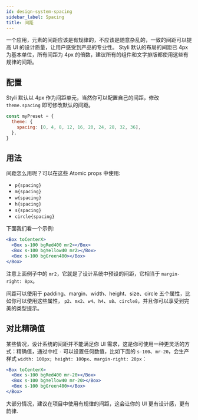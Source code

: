 ```yaml
---
id: design-system-spacing
sidebar_label: Spacing
title: 间距
---
```


一个应用，元素的间距应该是有规律的，不应该是随意杂乱的，一致的间距可以提高 UI 的设计质量，让用户感受到产品的专业性。
Styli 默认的布局的间距已 4px 为基本单位，所有间距为 4px 的倍数，建议所有的组件和文字排版都使用这些有规律的间距。

## 配置

Styli 默认以 4px 作为间距单元，当然你可以配置自己的间距，修改 `theme.spacing` 即可修改默认的间距。

```jsx
const myPreset = {
  theme: {
    spacing: [0, 4, 8, 12, 16, 20, 24, 28, 32, 36],
  },
}
```

## 用法

间距怎么用呢？可以在这些 Atomic props 中使用:

- `p{spacing}`
- `m{spacing}`
- `w{spacing}`
- `h{spacing}`
- `s{spacing}`
- `circle{spacing}`

下面我们看一个示例:

```jsx live
<Box toCenterX>
  <Box s-100 bgRed400 mr2></Box>
  <Box s-100 bgYellow40 mr2></Box>
  <Box s-100 bgGreen400></Box>
</Box>
```

注意上面例子中的 `mr2`，它就是了设计系统中预设的间距，它相当于 `margin-right: 8px`。

间距可以使用于 padding、margin、width、height、size、circle 五个属性，比如你可以使用这些属性， `p2`、`mx2`、`w4`、`h4`、`s8`、`circle8`，并且你可以享受到完美的类型提示。

## 对比精确值

某些情况，设计系统的间距并不能满足你 UI 需求，这是你可使用一种更灵活的方式：精确值，通过中杠 `-` 可以设置任何数值，比如下面的 `s-100`、`mr-20`，会生产样式 `width: 100px; height: 100px`、`margin-right: 20px`：

```jsx live
<Box toCenterX>
  <Box s-100 bgRed400 mr-20></Box>
  <Box s-100 bgYellow40 mr-20></Box>
  <Box s-100 bgGreen400></Box>
</Box>
```

大部分情况，建议在项目中使用有规律的间距，这会让你的 UI 更有设计感，更有韵律.
